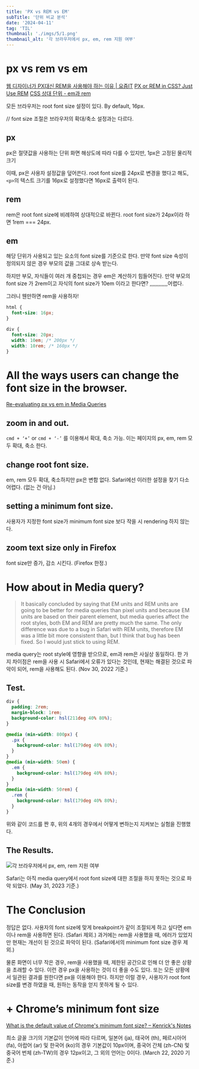 ```yaml
---
title: 'PX vs REM vs EM'
subTitle: '단위 비교 분석'
date: '2024-04-11'
tag: 'TIL'
thumbnail: './imgs/5/1.png'
thumbnail_alt: '각 브라우저에서 px, em, rem 지원 여부'
---
```


# px vs rem vs em

[웹 디자이너가 PX대신 REM을 사용해야 하는 이유 | 요즘IT](https://yozm.wishket.com/magazine/detail/1410/)
[PX or REM in CSS? Just Use REM](https://austingil.com/px-or-rem-in-css/)
[CSS 상대 단위 - em과 rem](https://www.daleseo.com/css-em-rem/)

모든 브라우저는 root font size 설정이 있다. By default, 16px.

// font size 조절은 브라우저의 확대/축소 설정과는 다르다.

## px

px은 절댓값을 사용하는 단위
화면 해상도에 따라 다를 수 있지만, 1px은 고정된 물리적 크기

이때, px은 사용자 설정값을 덮어쓴다.
root font size를 24px로 변경을 했다고 해도, `<p>`의 텍스트 크기를 16px로 설정했다면 16px로 출력이 된다.

## rem

rem은 root font size에 비례하여 상대적으로 바뀐다.
root font size가 24px이라 하면 1rem === 24px.

## em

해당 단위가 사용되고 있는 요소의 font size를 기준으로 한다.
만약 font size 속성이 정의되지 않은 경우 부모의 값을 그대로 상속 받는다.

하지만 부모, 자식들이 여러 개 중첩되는 경우 em은 계산하기 힘들어진다.
만약 부모의 font size 가 2rem이고 자식의 font size가 10em 이라고 한다면?
,,,,,,,,,,,,어렵다.

그러니 웬만하면 rem을 사용하자!

```css
html {
  font-size: 16px;
}

div {
  font-size: 20px;
  width: 10em; /* 200px */
  width: 10rem; /* 160px */
}
```

# All the ways users can change the font size in the browser.

[Re-evaluating px vs em in Media Queries](https://keithjgrant.com/posts/2023/05/px-vs-em-in-media-queries/)

## zoom in and out.

`cmd + ‘+’` or `cmd + ‘-’` 를 이용해서 확대, 축소 가능.
이는 페이지의 px, em, rem 모두 확대, 축소 한다.

## change root font size.

em, rem 모두 확대, 축소하지만 px은 변함 없다.
Safari에선 이러한 설정을 찾기 다소 어렵다. (없는 건 아님.)

## setting a minimum font size.

사용자가 지정한 font size가 minimum font size 보다 작을 시 rendering 하지 않는다.

## zoom text size only in Firefox

font size만 증가, 감소 시킨다. (Firefox 한정.)

# How about in Media query?

> It basically concluded by saying that EM units and REM units are going to be better for media queries than pixel units and because EM units are based on their parent element, but media queries affect the root styles, both EM and REM are pretty much the same.
> The only difference was due to a bug in Safari with REM units, therefore EM was a little bit more consistent than, but I think that bug has been fixed. So I would just stick to using REM.

media query는 root style에 영향을 받으므로, em과 rem은 사실상 동일하다.
한 가지 차이점은 rem을 사용 시 Safari에서 오류가 있다는 것인데,
현재는 해결된 것으로 파악이 되어, rem을 사용해도 된다. (Nov 30, 2022 기준.)

## Test.

```css
div {
  padding: 2rem;
  margin-block: 1rem;
  background-color: hsl(211deg 40% 80%);
}

@media (min-width: 800px) {
  .px {
    background-color: hsl(179deg 40% 80%);
  }
}
@media (min-width: 50em) {
  .em {
    background-color: hsl(179deg 40% 80%);
  }
}
@media (min-width: 50rem) {
  .rem {
    background-color: hsl(179deg 40% 80%);
  }
}
```

위와 같이 코드를 짠 후, 위의 4개의 경우에서 어떻게 변하는지 지켜보는 실험을 진행했다.

## The Results.

![각 브라우저에서 px, em, rem 지원 여부](./imgs/5/1.png)

Safari는 아직 media query에서 root font size에 대한 조절을 하지 못하는 것으로 파악 되었다. (May 31, 2023 기준.)

# The Conclusion

정답은 없다.
사용자의 font size에 맞게 breakpoint가 같이 조절되게 하고 싶다면 em이나 rem을 사용하면 된다. (Safari 제외.)
과거에는 rem을 사용했을 때, 에러가 있었지만 현재는 개선이 된 것으로 파악이 된다.
(Safari에서의 minimum font size 경우 제외.)

물론 화면이 너무 작은 경우, rem을 사용했을 때, 제한된 공간으로 인해 더 안 좋은 상황을 초래할 수 있다. 이런 경우 px을 사용하는 것이 더 좋을 수도 있다.
또는 모든 상황에서 일관된 결과를 원한다면 px을 이용해야 한다.
하지만 이럴 경우, 사용자가 root font size를 변경 하였을 때, 원하는 동작을 얻지 못하게 될 수 있다.

# + Chrome’s minimum font size

[What is the default value of Chrome's minimum font size? – Kenrick's Notes](https://blog.kenrick95.org/2020/03/what-is-the-default-value-of-chromes-minimum-font-size/)

최소 글꼴 크기의 기본값이 언어에 따라 다르며, 일본어 (ja), 태국어 (th), 페르시아어 (fa), 아랍어 (ar) 및 한국어 (ko)의 경우 기본값이 10px이며, 중국어 간체 (zh-CN) 및 중국어 번체 (zh-TW)의 경우 12px이고, 그 외의 언어는 0이다. (March 22, 2020 기준.)
